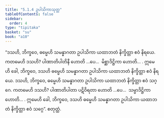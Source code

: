 ```yaml
---
title: "5.1.4 ဥပါသိကာသုတ္တ"
tableOfContents: false
sidebar:
  order: 4
type: "tipitaka"
basket: "su"
book: "a10"
---
```



<DynamicBreadcrumb />

<Division number="214" book="a10" e="ch" v="17" p="494">

<Paragraph number="1423" book="a10">
“ဒသဟိ, ဘိက္ခဝေ, ဓမ္မေဟိ သမန္နာဂတာ ဥပါသိကာ ယထာဘတံ နိက္ခိတ္တာ ဧဝံ နိရယေ. ကတမေဟိ ဒသဟိ? ပါဏာတိပါတိနီ ဟောတိ …ပေ…  မိစ္ဆာဒိဋ္ဌိကာ ဟောတိ… . ဣမေဟိ ခေါ, ဘိက္ခဝေ, ဒသဟိ ဓမ္မေဟိ သမန္နာဂတာ ဥပါသိကာ ယထာဘတံ နိက္ခိတ္တာ ဧဝံ နိရယေ.
</Paragraph>

<Paragraph number="1424" book="a10">
ဒသဟိ, ဘိက္ခဝေ, ဓမ္မေဟိ သမန္နာဂတာ ဥပါသိကာ ယထာဘတံ နိက္ခိတ္တာ ဧဝံ သဂ္ဂေ. ကတမေဟိ ဒသဟိ? ပါဏာတိပါတာ ပဋိဝိရတာ ဟောတိ …ပေ…  သမ္မာဒိဋ္ဌိကာ ဟောတိ… . ဣမေဟိ ခေါ, ဘိက္ခဝေ, ဒသဟိ ဓမ္မေဟိ သမန္နာဂတာ ဥပါသိကာ ယထာဘတံ နိက္ခိတ္တာ ဧဝံ သဂ္ဂေ”.

</Paragraph>
</Division>

<Paragraph number="1425" type="center" book="a10">
စတုတ္ထံ.
</Paragraph>